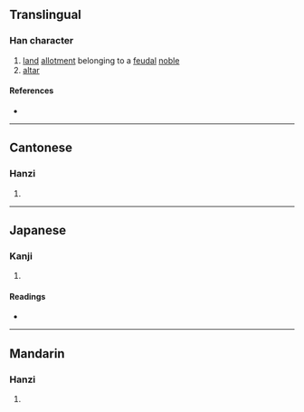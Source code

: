 {{character info/new}}
==Translingual==

===Han character===
{{Han char|rn=32|rad=土|as=09|sn=12|four=47167|canj=GAHU|ids=⿰土眉}}

# [[land]] [[allotment]] belonging to a [[feudal]] [[noble]]
# [[altar]]

====References====
* {{Han ref|kx=0234.070|dkj=05277|dj=0472.010|hdz=10469.050|uh=5833|ud=22579|bh=D8AB|bd=55467}}

----

==Cantonese==

===Hanzi===
{{yue-hanzi|jyut=|y=mui4}}

# {{defn|lang=yue|sort=土09}}

----

==Japanese==

===Kanji===
{{ja-kanji|grade=|rs=土09}}

# {{defn|lang=ja|sort=土09}}

====Readings====
* {{ja-readings|on=[[び]] (bi), [[み]] (mi)|kun=[[かき]] (kaki)}}

----

==Mandarin==

===Hanzi===
{{cmn-hanzi|pin=[[méi]] ([[mei2]])|wg=mei<sup>2</sup>}}

# {{defn|lang=cmn|sort=土09}}